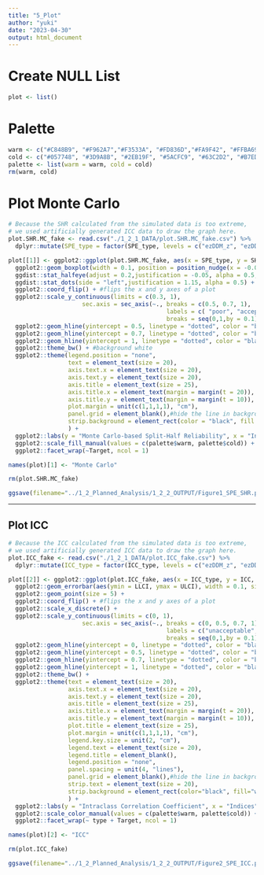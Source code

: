 ```yaml
---
title: "5_Plot"
author: "yuki"
date: "2023-04-30"
output: html_document
---
```

# Create NULL List
```r
plot <- list()
```

# Palette
```r
warm <- c("#C848B9", "#F962A7","#F3533A", "#FD836D","#FA9F42", "#FFBA69")
cold <- c("#057748", "#3D9A8B", "#2EB19F", "#5ACFC9", "#63C2D2", "#B7EDFF")
palette <- list(warm = warm, cold = cold)
rm(warm, cold)
```

# Plot Monte Carlo
```r
# Because the SHR calculated from the simulated data is too extreme, 
# we used artificially generated ICC data to draw the graph here.
plot.SHR.MC_fake <- read.csv("./1_2_1_DATA/plot.SHR.MC_fake.csv") %>%
  dplyr::mutate(SPE_type = factor(SPE_type, levels = c("ezDDM_z", "ezDDM_v", "Efficiency", "Dprime","ACC", "RT")))
```

```r
plot[[1]] <- ggplot2::ggplot(plot.SHR.MC_fake, aes(x = SPE_type, y = SH_r, fill = interaction(SPE_type, Target))) +
  ggplot2::geom_boxplot(width = 0.1, position = position_nudge(x = -0.05), color = "grey", alpha = 0.5, outlier.color = NA,) + 
  ggdist::stat_halfeye(adjust = 0.2,justification = -0.05, alpha = 0.5, width = 0.5, .width = 0, point_colour = NA) +
  ggdist::stat_dots(side = "left",justification = 1.15, alpha = 0.5) +
  ggplot2::coord_flip() + #flips the x and y axes of a plot
  ggplot2::scale_y_continuous(limits = c(0.3, 1), 
                     sec.axis = sec_axis(~., breaks = c(0.5, 0.7, 1), 
                                             labels = c( "poor", "acceptable", "excellent")),
                                             breaks = seq(0,1,by = 0.1)) +
  ggplot2::geom_hline(yintercept = 0.5, linetype = "dotted", color = "black", size = 1, alpha = 0.5) + #add dotted line
  ggplot2::geom_hline(yintercept = 0.7, linetype = "dotted", color = "black", size = 1, alpha = 0.5) +
  ggplot2::geom_hline(yintercept = 1, linetype = "dotted", color = "black", size = 1, alpha = 0.5) +
  ggplot2::theme_bw() + #background white
  ggplot2::theme(legend.position = "none",
                 text = element_text(size = 20),
                 axis.text.x = element_text(size = 20),
                 axis.text.y = element_text(size = 20),
                 axis.title = element_text(size = 25),
                 axis.title.x = element_text(margin = margin(t = 20)),
                 axis.title.y = element_text(margin = margin(t = 10)),
                 plot.margin = unit(c(1,1,1,1), "cm"),
                 panel.grid = element_blank(),#hide the line in background
                 strip.background = element_rect(color = "black", fill = "white", size = 1)
                 ) +
  ggplot2::labs(y = "Monte Carlo-based Split-Half Reliability", x = "Indices") +
  ggplot2::scale_fill_manual(values = c(palette$warm, palette$cold)) + 
  ggplot2::facet_wrap(~Target, ncol = 1) 

names(plot)[1] <- "Monte Carlo"

rm(plot.SHR.MC_fake)

ggsave(filename="../1_2_Planned_Analysis/1_2_2_OUTPUT/Figure1_SPE_SHR.png", width = 15, height = 10, dpi = 300)
```

--------------------------------------------------------------------------------

## Plot ICC
```r
# Because the ICC calculated from the simulated data is too extreme, 
# we used artificially generated ICC data to draw the graph here.
plot.ICC_fake <- read.csv("./1_2_1_DATA/plot.ICC_fake.csv") %>%
  dplyr::mutate(ICC_type = factor(ICC_type, levels = c("ezDDM_z", "ezDDM_v", "Efficiency", "Dprime","ACC", "RT")))
```

```r
plot[[2]] <- ggplot2::ggplot(plot.ICC_fake, aes(x = ICC_type, y = ICC, color = interaction(ICC_type, Target))) +
  ggplot2::geom_errorbar(aes(ymin = LLCI, ymax = ULCI), width = 0.1, size = 2) +
  ggplot2::geom_point(size = 5) +
  ggplot2::coord_flip() + #flips the x and y axes of a plot
  ggplot2::scale_x_discrete() +
  ggplot2::scale_y_continuous(limits = c(0, 1), 
                     sec.axis = sec_axis(~., breaks = c(0, 0.5, 0.7, 1), 
                                             labels = c("unacceptable", "poor", "acceptable", "excellent")),
                                             breaks = seq(0,1,by = 0.1)) +
  ggplot2::geom_hline(yintercept = 0, linetype = "dotted", color = "black", size = 1, alpha = 0.5) + #add dotted line
  ggplot2::geom_hline(yintercept = 0.5, linetype = "dotted", color = "black", size = 1, alpha = 0.5) +
  ggplot2::geom_hline(yintercept = 0.7, linetype = "dotted", color = "black", size = 1, alpha = 0.5) +
  ggplot2::geom_hline(yintercept = 1, linetype = "dotted", color = "black", size = 1, alpha = 0.5) +
  ggplot2::theme_bw() +
  ggplot2::theme(text = element_text(size = 20),
                 axis.text.x = element_text(size = 20),
                 axis.text.y = element_text(size = 20),
                 axis.title = element_text(size = 25),
                 axis.title.x = element_text(margin = margin(t = 20)),
                 axis.title.y = element_text(margin = margin(t = 10)),
                 plot.title = element_text(size = 25),
                 plot.margin = unit(c(1,1,1,1), "cm"),
                 legend.key.size = unit(2, "cm"), 
                 legend.text = element_text(size = 20),
                 legend.title = element_blank(),
                 legend.position = "none",
                 panel.spacing = unit(4, "lines"),
                 panel.grid = element_blank(),#hide the line in background
                 strip.text = element_text(size = 20),
                 strip.background = element_rect(color="black", fill="white", size=1)
                 ) +
  ggplot2::labs(y = "Intraclass Correlation Coefficient", x = "Indices") +
  ggplot2::scale_color_manual(values = c(palette$warm, palette$cold)) + 
  ggplot2::facet_wrap(~ type + Target, ncol = 1) 

names(plot)[2] <- "ICC"

rm(plot.ICC_fake)

ggsave(filename="../1_2_Planned_Analysis/1_2_2_OUTPUT/Figure2_SPE_ICC.png", width = 15, height = 20, dpi = 300)
```
